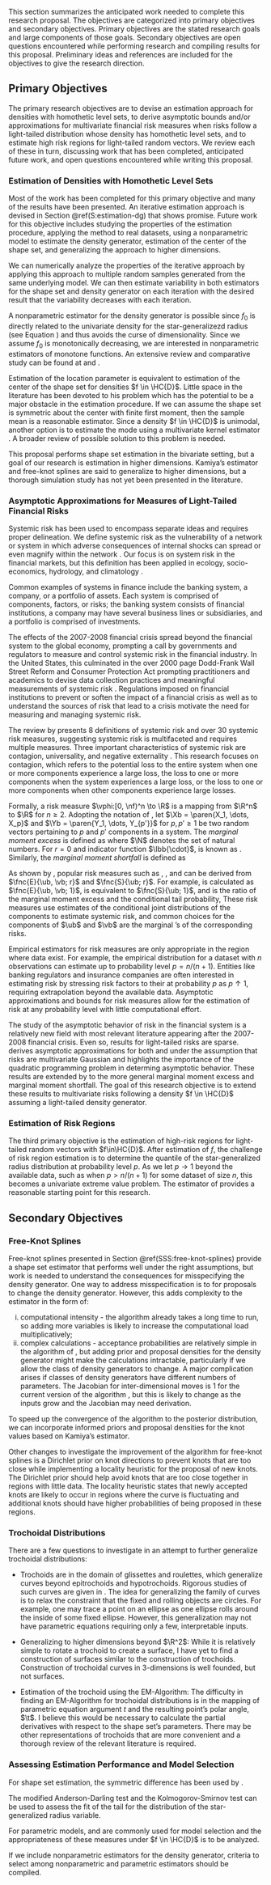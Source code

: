 

This section summarizes the anticipated work needed to complete this research proposal. The objectives are categorized into primary objectives and secondary objectives. Primary objectives are the stated research goals and large components of those goals. Secondary objectives are open questions encountered while performing research and compiling results for this proposal. Preliminary ideas and references are included for the objectives to give the research direction.

## Primary Objectives

The primary research objectives are to devise an estimation approach for densities with homothetic level sets, to derive asymptotic bounds and/or approximations for multivariate financial risk measures when risks follow a light-tailed distribution whose density has homothetic level sets, and to estimate high risk regions for light-tailed random vectors. We review each of these in turn, discussing work that has been completed, anticipated future work, and open questions encountered while writing this proposal.

### Estimation of Densities with Homothetic Level Sets

Most of the work has been completed for this primary objective and many of the results have been presented. An iterative estimation approach is devised in Section \@ref(S:estimation-dg) that shows promise. Future work for this objective includes studying the properties of the estimation procedure, applying the method to real datasets, using a nonparametric model to estimate the density generator, estimation of the center of the shape set, and generalizing the approach to higher dimensions. 

We can numerically analyze the properties of the iterative approach by applying this approach to multiple random samples generated from the same underlying model. We can then estimate variability in both estimators for the shape set and density generator on each iteration with the desired result that the variability decreases with each iteration.

A nonparametric estimator for the density generator is possible since $f_0$ is directly related to the univariate density for the star-generalizezd radius (see Equation \eqref{Eq:scale-r}) and thus avoids the curse of dimensionality. Since we assume $f_0$ is monotonically decreasing, we are interested in nonparametric estimators of monotone functions. An extensive review and comparative study can be found at \citet{Dette2006-monotone} and \citet{Dette2006-comparative}.

Estimation of the location parameter is equivalent to estimation of the center of the shape set for densities $f \in \HC{D}$. Little space in the literature has been devoted to his problem which has the potential to be a major obstacle in the estimation procedure. If we can assume the shape set is symmetric about the center with finite first moment, then the sample mean is a reasonable estimator. Since a density $f \in \HC{D}$ is unimodal, another option is to estimate the mode using a multivariate kernel estimator \citep{Kamiya2019}. A broader review of possible solution to this problem is needed.

This proposal performs shape set estimation in the bivariate setting, but a goal of our research is estimation in higher dimensions. Kamiya's estimator \citep{Kamiya2019} and free-knot splines \citet{Ferreira2005} are said to generalize to higher dimensions, but a thorough simulation study has not yet been presented in the literature.

### Asymptotic Approximations for Measures of Light-Tailed Financial Risks

Systemic risk has been used to encompass separate ideas and requires proper delineation. We define systemic risk as the vulnerability of a network or system in which adverse consequences of internal shocks can spread or even magnify within the network \mbox{\citet{Hansen2014}}. Our focus is on system risk in the financial markets, but this definition has been applied in ecology, socio-economics, hydrology, and climatology \citep{Hochrainer2020, Godden2011, Hochrainer2020a}.

Common examples of systems in finance include the banking system, a company, or a portfolio of assets. Each system is comprised of components, factors, or risks; the banking system consists of financial institutions, a company may have several business lines or subsidiaries, and a portfolio is comprised of investments. 

The effects of the 2007-2008 financial crisis spread beyond the financial system to the global economy, prompting a call by governments and regulators to measure and control systemic risk in the financial industry. In the United States, this culminated in the over 2000 page Dodd-Frank Wall Street Reform and Consumer Protection Act prompting practitioners and academics to devise data collection practices and meaningful measurements of systemic risk \citep{Acharya2013}. Regulations imposed on financial institutions to prevent or soften the impact of a financial crisis as well as to understand the sources of risk that lead to a crisis motivate the need for measuring and managing systemic risk.

The review by \citet{Bisias2012} presents 8 definitions of systemic risk and over 30 systemic risk measures, suggesting systemic risk is multifaceted and requires multiple measures. Three important characteristics of systemic risk are contagion, universality, and negative externality \citep{Lin2018}. This research focuses on contagion, which refers to the potential loss to the entire system when one or more components experience a large loss, the loss to one or more components when the system experiences a large loss, or the loss to one or more components when other components experience large losses.

Formally, a risk measure $\vphi:[0, \nf)^n \to \R$ is a mapping from $\R^n$ to $\R$ for $n \geq 2$. Adopting the notation of \citet{Ling2019}, let $\Xb = \paren{X_1, \dots, X_p}$ and $\Yb = \paren{Y_1, \dots, Y_{p'}}$ for $p, p' \geq 1$ be two random vectors pertaining to $p$ and $p'$ components in a system. The _marginal moment excess_ is defined as \eqq{
  \fnc{E}{\ub, \vb; r} \coloneqq \Exp{\paren{\Yb - \vb}_{+}^{r} \mmid \Xb > \ub}, \qquad \ub \in \R^p, \ \vb \in \R^{p'}, \ r \in \set{0} \cup \N,
} where $\N$ denotes the set of natural numbers. For $r=0$ and indicator function $\Ibb{\cdot}$, \eqq{
  \fnc{E}{\ub, \vb; 0} = \Exp{\Ibb{\Yb > \vb}\mmid \Xb > \ub}
} is known as \ac{ctp}. Similarly, the _marginal moment shortfall_ is defined as \eqq{
  \fnc{S}{\ub; r} \coloneqq \Exp{\Yb^{r} \mmid \Xb > \ub}, \qquad \ub \in \R^p, \ r \in \N.
}

As shown by \citet{Ling2019}, popular risk measures such as \ac{mme}, \ac{mes}, and \ac{mctm} can be derived from $\fnc{E}{\ub, \vb; r}$ and $\fnc{S}{\ub; r}$. For example, \ac{mme} is calculated as $\fnc{E}{\ub, \vb; 1}$, \ac{mes} is equivalent to $\fnc{S}{\ub; 1}$, and \ac{mctm} is the ratio of the marginal moment excess and the conditional tail probability, \eqq{
  \Exp{\paren{\Yb - \vb}^r \mmid \paren{\Xb > \ub, \Yb > \vb}} = \dfrac{\fnc{E}{\ub, \vb; r}}{\fnc{E}{\ub, \vb; 0}}.
} These risk measures use estimates of the conditional joint distributions of the components to estimate systemic risk, and common choices for the components of $\ub$ and $\vb$ are the marginal \ac{var}'s of the corresponding risks.

Empirical estimators for risk measures are only appropriate in the region where data exist. For example, the empirical distribution for a dataset with $n$ observations can estimate up to probability level $p = n/(n+1)$. Entities like banking regulators and insurance companies are often interested in estimating risk by stressing risk factors to their \ac{var} at probability $p$ as $p\uparrow1$, requiring extrapolation beyond the available data. Asymptotic approximations and bounds for risk measures allow for the estimation of risk at any probability level with little computational effort.

The study of the asymptotic behavior of risk in the financial system is a relatively new field with most relevant literature appearing after the 2007-2008 financial crisis. Even so, results for light-tailed risks are sparse. \citet{Hashorva2018} derives asymptotic approximations for both \ac{mme} and \ac{mes} under the assumption that risks are multivariate Gaussian and highlights the importance of the quadratic programming problem in determing asymptotic behavior. These results are extended by \citet{Ling2019} to the more general marginal moment excess and marginal moment shortfall. The goal of this research objective is to extend these results to multivariate risks following a density $f \in \HC{D}$ assuming a light-tailed density generator. 

### Estimation of Risk Regions

The third primary objective is the estimation of high-risk regions for light-tailed random vectors with \ac{pdf} $f\in\HC{D}$. After estimation of $f$, the challenge of risk region estimation is to determine the quantile of the star-generalized radius distribution at probability level $p$. As we let $p\to1$ beyond the available data, such as when $p > n/(n+1)$ for some dataset of size $n$, this becomes a univariate extreme value problem. The estimator of \citet{Asimit2010} provides a reasonable starting point for this research.

## Secondary Objectives

<!-- ### Assuming $f_0$ is von Mises Implies Marginal Densities in Gumbel DOA -->

<!-- By assuming $f_0$ is a von Mises function, we assume that the marginal distributions of $\Xb$ lie in the Gumbel maximum domain of attraction. This claim is taken from \citet[p. 7]{Hou2017}, but is stated without citation or proof. If this fact is used in our analysis, it needs to be proven. -->

<!-- ### Marginal Distribution of Direction and $\fncD{r}{\t}$ -->

<!-- Assume bivariate random vector $\Xb \sim \dist{N}{\zerob, \Sigma}$ has polar coordinates $\paren{\Rho, \T}\tr$. Motivated by the work of \citet{Cooper2020} (though this reference is taken from arXiv.org and has some small mistakes) and fully derived in Appendix \@ref(App:conditional-expectation), the conditional expectation $\Exp{\Rho | \T = \t}$ is equivalent up to proportion to the polar function $\fncD{r}{\t}$. Combining this observation with \citet[Lemma 3.1]{Kamiya2019}, it appears that an unnormalized marginal density of direction is $\fncD{r}{\t}$ in $\R^2$. I would like to prove/disprove this conjecture for densities $f \in \HC{D}$ for $\R^p$, $p \geq 2$. If true, this would make simulation via the stochastic representation of Section \@ref(sim-boundary) easier than simulating over the shape set. -->

<!-- ### Estimating Shape Set Boundary up to Proportion -->

<!-- As shown for the bivariate normal distribution family in Section \@ref(SSS:shape-set-scaling), the proportionality constant $\ka$ is inconsequential when estimating $\ka\fncD{r}{\t}$ versus estimating $\fncD{r}{\t}$ due to the homogeneity of the gauge function and its one-to-one relationship to $\fncD{r}{\cdot}$. Further analysis is necessary to show this conclusion holds in general for $f \in \HC{D}$. -->

### Free-Knot Splines

Free-knot splines presented in Section \@ref(SSS:free-knot-splines) provide a shape set estimator that performs well under the right assumptions, but work is needed to understand the consequences for misspecifying the density generator. One way to address misspecification is to for proposals to change the density generator. However, this adds complexity to the estimator in the form of:

  (i) computational intensity - the algorithm already takes a long time to run, so adding more variables is likely to increase the computational load multiplicatively;
  (i) complex calculations - acceptance probabilities are relatively simple in the \ac{rjmcmc} algorithm of \citet{Ferreira2005}, but adding prior and proposal densities for the density generator might make the calculations intractable, particularly if we allow the class of density generators to change. A major complication arises if classes of density generators have different numbers of parameters. The Jacobian for inter-dimensional moves is $1$ for the current version of the \ac{rjmcmc} algorithm \citep{Lindstrom2002}, but this is likely to change as the inputs grow and the Jacobian may need derivation.

To speed up the convergence of the \ac{rjmcmc} algorithm to the posterior distribution, we can incorporate informed priors and proposal densities for the knot values based on Kamiya's estimator.

Other changes to investigate the improvement of the \ac{rjmcmc} algorithm for free-knot splines is a Dirichlet prior on knot directions to prevent knots that are too close while implementing a locality heuristic \citep{Zhou2001} for the proposal of new knots. The Dirichlet prior should help avoid knots that are too close together in regions with little data. The locality heuristic states that newly accepted knots are likely to occur in regions where the curve is fluctuating and additional knots should have higher probabilities of being proposed in these regions.
  
### Trochoidal Distributions

There are a few questions to investigate in an attempt to further generalize trochoidal distributions:

  - Trochoids are in the domain of glissettes and roulettes, which generalize curves beyond epitrochoids and hypotrochoids. Rigorous studies of such curves are given in \citet{Putnam2012, Yates1947}. The idea for generalizing the family of curves is to relax the constraint that the fixed and rolling objects are circles. For example, one may trace a point on an ellipse as one ellipse rolls around the inside of some fixed ellipse. However, this generalization may not have parametric equations requiring only a few, interpretable inputs.
  
  - Generalizing to higher dimensions beyond $\R^2$: While it is relatively simple to rotate a trochoid to create a surface, I have yet to find a construction of surfaces similar to the construction of trochoids. Construction of trochoidal curves in 3-dimensions is well founded, but not surfaces.
  
  - Estimation of the trochoid using the EM-Algorithm: The difficulty in finding an EM-Algorithm for trochoidal distributions is in the mapping of parametric equation argument $t$ and the resulting point's polar angle, $\t$. I believe this would be necessary to calculate the partial derivatives with respect to the shape set's parameters. There may be other representations of trochoids that are more convenient and a thorough review of the relevant literature is required.

### Assessing Estimation Performance and Model Selection {#SSS:assessing-performance}

For shape set estimation, the symmetric difference has been used by \citet{Cai2011}.

The modified Anderson-Darling test \citep{Sinclair1990} and the Kolmogorov-Smirnov test can be used to assess the fit of the tail for the distribution of the star-generalized radius variable.

For parametric models, \ac{aic} \citep{Akaike1974} and \ac{bic} \citep{Schwarz1978} are commonly used for model selection and the appropriateness of these measures under $f \in \HC{D}$ is to be analyzed.

If we include nonparametric estimators for the density generator, criteria to select among nonparametric and parametric estimators should be compiled.
  
  